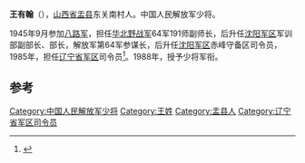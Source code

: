 '''王有翰'''（{{bd|1930年||}}），[[山西省|山西省]][[盂县|盂县]]东关南村人。中国人民解放军少将。

1945年9月参加[[八路军|八路军]]，担任[[华北野战军|华北野战军]]64军191师副师长，后升任[[沈阳军区|沈阳军区]]军训部副部长、部长，解放军第64军参谋长，后升任[[沈阳军区|沈阳军区]]赤峰守备区司令员，1985年，担任[[辽宁省军区|辽宁省军区]]司令员<ref>{{cite book|title=中华人民共和国职官志|url=http://books.google.com/books?id=HDC4AAAAIAAJ|year=1993|publisher=中国社会出版社|page=614}}</ref>。1988年，授予少将军衔。

== 参考 ==
{{reflist}}
{{start box}}
{{s-mil}}
{{s-before|[[丁剑锐|丁剑锐]]}}
{{s-title|[[辽宁省军区|辽宁省军区]]司令员|1985年8月-1990年6月}} 
{{s-after|[[向经源|向经源]]}}
{{end box}}
[[Category:中国人民解放军少将|Category:中国人民解放军少将]]
[[Category:王姓|Category:王姓]]
[[Category:盂县人|Category:盂县人]]
[[Category:辽宁省军区司令员|Category:辽宁省军区司令员]]